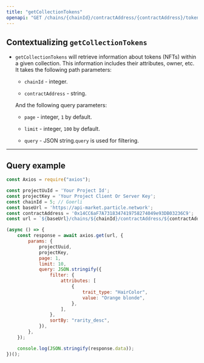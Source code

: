 ```yaml
---
title: "getCollectionTokens"
openapi: "GET /chains/{chainId}/contractAddress/{contractAddress}/tokens"
---
```


## Contextualizing `getCollectionTokens`

- `getCollectionTokens` will retrieve information about tokens (NFTs) within a given collection. This information includes their attributes, owner, etc. It takes the following path parameters:

  - `chainId` - integer.

  - `contractAddress` - string.

  And the following query parameters:

  - `page` - integer, `1` by default.

  - `limit` - integer, `100` by default.

  - `query` - JSON string.`query` is used for filtering.

***

## Query example

```javascript JavaScript
const Axios = require("axios");

const projectUuId = 'Your Project Id';
const projectKey = 'Your Project Client Or Server Key';
const chainId = 5; // Goerli
const baseUrl = 'https://api-market.particle.network';
const contractAddress = '0x14CC6aF7A7318347419758274049e93DB03236C9';
const url = `${baseUrl}/chains/${chainId}/contractAddress/${contractAddress}/tokens`;

(async () => {
    const response = await axios.get(url, {
        params: {
            projectUuid,
            projectKey,
            page: 1,
            limit: 10,
            query: JSON.stringify({
                filter: {
                    attributes: [
                        {
                            trait_type: "HairColor",
                            value: "Orange blonde",
                        },
                    ],
                },
                sortBy: "rarity_desc",
            }),
        },
    });

    console.log(JSON.stringify(response.data));
})();
```